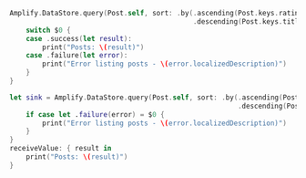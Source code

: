 <BlockSwitcher>

<Block name="Listener (iOS 11+)">

```swift
Amplify.DataStore.query(Post.self, sort: .by(.ascending(Post.keys.rating),
                                             .descending(Post.keys.title))) {
    switch $0 {
    case .success(let result):
        print("Posts: \(result)")
    case .failure(let error):
        print("Error listing posts - \(error.localizedDescription)")
    }
}
```

</Block>

<Block name="Combine (iOS 13+)">

```swift
let sink = Amplify.DataStore.query(Post.self, sort: .by(.ascending(Post.keys.rating),
                                                        .descending(Post.keys.title))).sink {
    if case let .failure(error) = $0 {
        print("Error listing posts - \(error.localizedDescription)")
    }
}
receiveValue: { result in
    print("Posts: \(result)")
}
```

</Block>

</BlockSwitcher>